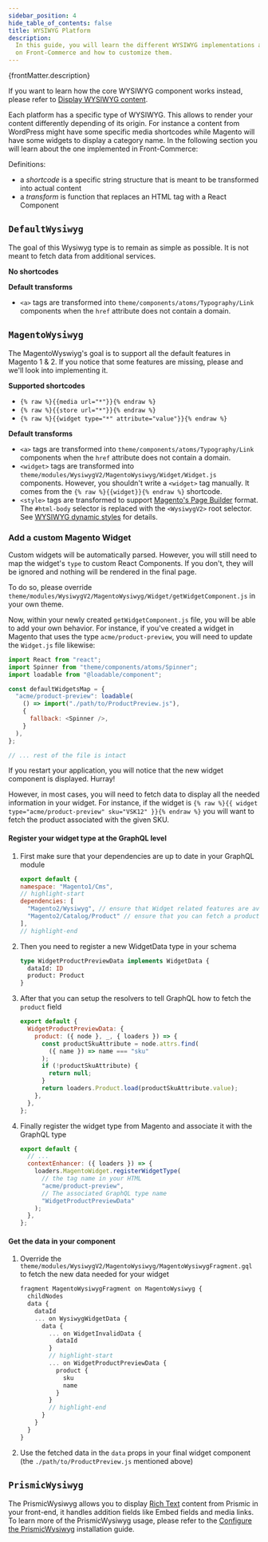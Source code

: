 ```yaml
---
sidebar_position: 4
hide_table_of_contents: false
title: WYSIWYG Platform
description:
  In this guide, you will learn the different WYSIWYG implementations available
  on Front-Commerce and how to customize them.
---
```



<p>{frontMatter.description}</p>

If you want to learn how the core WYSIWYG component works instead, please refer
to [Display WYSIWYG content](./wysiwyg).

Each platform has a specific type of WYSIWYG. This allows to render your content
differently depending of its origin. For instance a content from WordPress might
have some specific media shortcodes while Magento will have some widgets to
display a category name. In the following section you will learn about the one
implemented in Front-Commerce:

<div className="pl-4">
  <TOCInline toc={toc} maxHeadingLevel={4} />
</div>

Definitions:

- a _shortcode_ is a specific string structure that is meant to be transformed
  into actual content
- a _transform_ is function that replaces an HTML tag with a React Component

## `DefaultWysiwyg`

The goal of this Wysiwyg type is to remain as simple as possible. It is not
meant to fetch data from additional services.

**No shortcodes**

**Default transforms**

- `<a>` tags are transformed into `theme/components/atoms/Typography/Link`
  components when the `href` attribute does not contain a domain.

## `MagentoWysiwyg`

The MagentoWyswiyg's goal is to support all the default features in Magento 1
& 2. If you notice that some features are missing, please <ContactLink /> and
we'll look into implementing it.

**Supported shortcodes**

- `{% raw %}{{media url="*"}}{% endraw %}`
- `{% raw %}{{store url="*"}}{% endraw %}`
- `{% raw %}{{widget type="*" attribute="value"}}{% endraw %}`

**Default transforms**

- `<a>` tags are transformed into `theme/components/atoms/Typography/Link`
  components when the `href` attribute does not contain a domain.
- `<widget>` tags are transformed into
  `theme/modules/WysiwygV2/MagentoWysiwyg/Widget/Widget.js` components. However,
  you shouldn't write a `<widget>` tag manually. It comes from the
  `{% raw %}{{widget}}{% endraw %}` shortcode.
- `<style>` tags are transformed to support
  [Magento's Page Builder](/docs/2.x/magento2/page-builder) format. The
  `#html-body` selector is replaced with the `<WysiwygV2>` root selector. See
  [WYSIWYG dynamic styles](/docs/2.x/advanced/theme/wysiwyg#dynamic-styles) for
  details.

### Add a custom Magento Widget

Custom widgets will be automatically parsed. However, you will still need to map
the widget's `type` to custom React Components. If you don't, they will be
ignored and nothing will be rendered in the final page.

To do so, please override
`theme/modules/WysiwygV2/MagentoWysiwyg/Widget/getWidgetComponent.js` in your
own theme.

Now, within your newly created `getWidgetComponent.js` file, you will be able to
add your own behavior. For instance, if you've created a widget in Magento that
uses the type `acme/product-preview`, you will need to update the `Widget.js`
file likewise:

```js title="my-module/modules/WysiwygV2/MagentoWysiwyg/Widget/getWidgetComponent.js"
import React from "react";
import Spinner from "theme/components/atoms/Spinner";
import loadable from "@loadable/component";

const defaultWidgetsMap = {
  "acme/product-preview": loadable(
    () => import("./path/to/ProductPreview.js"),
    {
      fallback: <Spinner />,
    }
  ),
};

// ... rest of the file is intact
```

If you restart your application, you will notice that the new widget component
is displayed. Hurray!

However, in most cases, you will need to fetch data to display all the needed
information in your widget. For instance, if the widget is
`{% raw %}{{ widget type="acme/product-preview" sku="VSK12" }}{% endraw %}` you
will want to fetch the product associated with the given SKU.

#### Register your widget type at the GraphQL level

1.  First make sure that your dependencies are up to date in your GraphQL module
    ```js title="my-module/server/modules/wysiwyg/index.js"
    export default {
    namespace: "Magento1/Cms",
    // highlight-start
    dependencies: [
      "Magento2/Wysiwyg", // ensure that Widget related features are available
      "Magento2/Catalog/Product" // ensure that you can fetch a product in your Wysiwyg data
    ],
    // highlight-end
    ```
1.  Then you need to register a new WidgetData type in your schema
    ```graphql title="my-module/server/modules/wysiwyg/schema.gql"
    type WidgetProductPreviewData implements WidgetData {
      dataId: ID
      product: Product
    }
    ```
1.  After that you can setup the resolvers to tell GraphQL how to fetch the
    `product` field
    ```js title="my-module/server/modules/wysiwyg/resolvers.js"
    export default {
      WidgetProductPreviewData: {
        product: ({ node }, _, { loaders }) => {
          const productSkuAttribute = node.attrs.find(
            ({ name }) => name === "sku"
          );
          if (!productSkuAttribute) {
            return null;
          }
          return loaders.Product.load(productSkuAttribute.value);
        },
      },
    };
    ```
1.  Finally register the widget type from Magento and associate it with the
    GraphQL type

    ```js title="my-module/server/modules/wysiwyg/index.js"
    export default {
      // ...
      contextEnhancer: ({ loaders }) => {
        loaders.MagentoWidget.registerWidgetType(
          // the tag name in your HTML
          "acme/product-preview",
          // The associated GraphQL type name
          "WidgetProductPreviewData"
        );
      },
    };
    ```

#### Get the data in your component

1.  Override the
    `theme/modules/WysiwygV2/MagentoWysiwyg/MagentoWysiwygFragment.gql` to fetch
    the new data needed for your widget
    ```js title="my-module/modules/WysiwygV2/MagentoWysiwyg/MagentoWysiwygFragment.gql"
    fragment MagentoWysiwygFragment on MagentoWysiwyg {
      childNodes
      data {
        dataId
        ... on WysiwygWidgetData {
          data {
            ... on WidgetInvalidData {
              dataId
            }
            // highlight-start
            ... on WidgetProductPreviewData {
              product {
                sku
                name
              }
            }
            // highlight-end
          }
        }
      }
    }
    ```
1.  Use the fetched data in the `data` props in your final widget component (the
    `./path/to/ProductPreview.js` mentioned above)

## `PrismicWysiwyg`

The PrismicWysiwyg allows you to display
[Rich Text](https://prismic.io/docs/core-concepts/edit-rich-text) content from
Prismic in your front-end, it handles addition fields like Embed fields and
media links. To learn more of the PrismicWysiwyg usage, please refer to the
[Configure the PrismicWysiwyg](/docs/2.x/prismic/installation#optional-configure-the-prismicwysiwyg)
installation guide.

